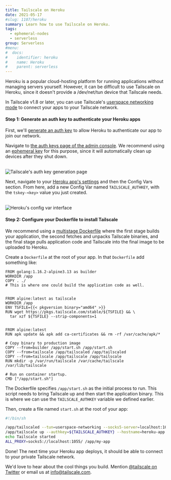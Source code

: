```yaml
---
title: Tailscale on Heroku
date: 2021-05-17
#slug: 1107/heroku
summary: Learn how to use Tailscale on Heroku.
tags:
  - ephemeral-nodes
  - serverless
group: Serverless
#menu:
#  docs:
#    identifier: heroku
#    name: Heroku
#    parent: serverless
---
```


Heroku is a popular cloud-hosting platform for running applications without managing servers yourself. However, it can be difficult to use Tailscale on Heroku, since it doesn't provide a /dev/net/tun device that Tailscale needs.

In Tailscale v1.8 or later, you can use Tailscale's [userspace networking mode](/kb/1112/userspace-networking) to connect your apps to your Tailscale network.

#### Step 1: Generate an auth key to authenticate your Heroku apps

First, we'll [generate an auth key](/kb/1085/auth-keys) to allow Heroku to authenticate our app to join our network.

Navigate to [the auth keys page of the admin console](https://login.tailscale.com/admin/settings/authkeys). We recommend using an [ephemeral key](/kb/1111/ephemeral-nodes) for this purpose, since it will automatically clean up devices after they shut down.

<br />
<Image
  class="bordered"
  width={800}
  height={1156}
  src="/images/solutions/serverless-heroku/ephemeral-keys.png"
  alt="Tailscale's auth key generation page"
/>

Next, navigate to your [Heroku app's settings](https://dashboard.heroku.com/apps) and then the Config Vars section. From here, add a new Config Var named `TAILSCALE_AUTHKEY`, with the `tskey-<key>` value you just created.

<br />
<Image
  src="/images/solutions/serverless-heroku/heroku-config-vars.png"
  alt="Heroku's config var interface"
  width={1280}
  height={426}
/>

#### Step 2: Configure your Dockerfile to install Tailscale

We recommend using a [multistage Dockerfile](https://docs.docker.com/develop/develop-images/multistage-build/#use-multi-stage-builds) where the first stage builds your application, the second fetches and unpacks Tailscale binaries, and the final stage pulls application code and Tailscale into the final image to be uploaded to Heroku.

Create a `Dockerfile` at the root of your app. In that `Dockerfile` add something like:

```docker
FROM golang:1.16.2-alpine3.13 as builder
WORKDIR /app
COPY . ./
# This is where one could build the application code as well.


FROM alpine:latest as tailscale
WORKDIR /app
ENV TSFILE={{< pkgversion binary="amd64" >}}
RUN wget https://pkgs.tailscale.com/stable/${TSFILE} && \
  tar xzf ${TSFILE} --strip-components=1


FROM alpine:latest
RUN apk update && apk add ca-certificates && rm -rf /var/cache/apk/*

# Copy binary to production image
COPY --from=builder /app/start.sh /app/start.sh
COPY --from=tailscale /app/tailscaled /app/tailscaled
COPY --from=tailscale /app/tailscale /app/tailscale
RUN mkdir -p /var/run/tailscale /var/cache/tailscale /var/lib/tailscale

# Run on container startup.
CMD ["/app/start.sh"]
```

The Dockerfile specifies `/app/start.sh` as the initial process to run. This script needs to bring Tailscale up and then start the application binary. This is where we can use the `TAILSCALE_AUTHKEY` variable we defined earlier.

Then, create a file named `start.sh` at the root of your app:

```sh
#!/bin/sh

/app/tailscaled --tun=userspace-networking --socks5-server=localhost:1055 &
/app/tailscale up --authkey=${TAILSCALE_AUTHKEY} --hostname=heroku-app
echo Tailscale started
ALL_PROXY=socks5://localhost:1055/ /app/my-app
```

Done! The next time your Heroku app deploys, it should be able to connect to your private Tailscale network.

We'd love to hear about the cool things you build. Mention
[@tailscale on Twitter](https://twitter.com/tailscale) or email us at info@tailscale.com.
